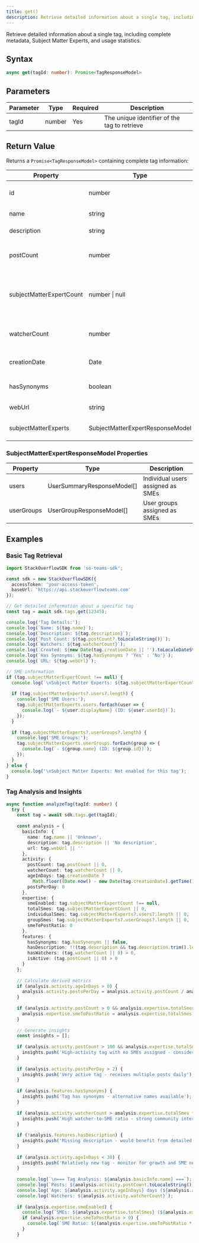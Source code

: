 ```yaml
---
title: get()
description: Retrieve detailed information about a single tag, including complete metadata, Subject Matter Experts, and usage statistics.
---
```


Retrieve detailed information about a single tag, including complete metadata, Subject Matter Experts, and usage statistics.

## Syntax

```typescript
async get(tagId: number): Promise<TagResponseModel>
```

## Parameters

| Parameter | Type | Required | Description |
|-----------|------|----------|-------------|
| tagId | number | Yes | The unique identifier of the tag to retrieve |

## Return Value

Returns a `Promise<TagResponseModel>` containing complete tag information:

| Property | Type | Description |
|----------|------|-------------|
| id | number | The tag's unique identifier |
| name | string | The tag's name |
| description | string | The tag's description |
| postCount | number | Number of posts that have this tag |
| subjectMatterExpertCount | number \| null | Total number of SME users (null if SMEs not enabled) |
| watcherCount | number | Number of users watching this tag |
| creationDate | Date | When the tag was created |
| hasSynonyms | boolean | Whether the tag has synonym(s) |
| webUrl | string | Direct URL to the tag |
| subjectMatterExperts | SubjectMatterExpertResponseModel | Complete SME information |

### SubjectMatterExpertResponseModel Properties

| Property | Type | Description |
|----------|------|-------------|
| users | UserSummaryResponseModel[] | Individual users assigned as SMEs |
| userGroups | UserGroupResponseModel[] | User groups assigned as SMEs |

## Examples

### Basic Tag Retrieval

```typescript
import StackOverflowSDK from 'so-teams-sdk';

const sdk = new StackOverflowSDK({
  accessToken: 'your-access-token',
  baseUrl: 'https://api.stackoverflowteams.com'
});

// Get detailed information about a specific tag
const tag = await sdk.tags.get(12345);

console.log('Tag Details:');
console.log(`Name: ${tag.name}`);
console.log(`Description: ${tag.description}`);
console.log(`Post Count: ${tag.postCount?.toLocaleString()}`);
console.log(`Watchers: ${tag.watcherCount}`);
console.log(`Created: ${new Date(tag.creationDate || '').toLocaleDateString()}`);
console.log(`Has Synonyms: ${tag.hasSynonyms ? 'Yes' : 'No'}`);
console.log(`URL: ${tag.webUrl}`);

// SME information
if (tag.subjectMatterExpertCount !== null) {
  console.log(`\nSubject Matter Experts: ${tag.subjectMatterExpertCount}`);
  
  if (tag.subjectMatterExperts?.users?.length) {
    console.log('SME Users:');
    tag.subjectMatterExperts.users.forEach(user => {
      console.log(`- ${user.displayName} (ID: ${user.userId})`);
    });
  }
  
  if (tag.subjectMatterExperts?.userGroups?.length) {
    console.log('SME Groups:');
    tag.subjectMatterExperts.userGroups.forEach(group => {
      console.log(`- ${group.name} (ID: ${group.id})`);
    });
  }
} else {
  console.log('\nSubject Matter Experts: Not enabled for this tag');
}
```

### Tag Analysis and Insights

```typescript
async function analyzeTag(tagId: number) {
  try {
    const tag = await sdk.tags.get(tagId);
    
    const analysis = {
      basicInfo: {
        name: tag.name || 'Unknown',
        description: tag.description || 'No description',
        url: tag.webUrl || ''
      },
      activity: {
        postCount: tag.postCount || 0,
        watcherCount: tag.watcherCount || 0,
        ageInDays: tag.creationDate ? 
          Math.floor((Date.now() - new Date(tag.creationDate).getTime()) / (1000 * 60 * 60 * 24)) : 0,
        postsPerDay: 0
      },
      expertise: {
        smeEnabled: tag.subjectMatterExpertCount !== null,
        totalSmes: tag.subjectMatterExpertCount || 0,
        individualSmes: tag.subjectMatterExperts?.users?.length || 0,
        groupSmes: tag.subjectMatterExperts?.userGroups?.length || 0,
        smeToPostRatio: 0
      },
      features: {
        hasSynonyms: tag.hasSynonyms || false,
        hasDescription: !!(tag.description && tag.description.trim().length > 0),
        hasWatchers: (tag.watcherCount || 0) > 0,
        isActive: (tag.postCount || 0) > 0
      }
    };
    
    // Calculate derived metrics
    if (analysis.activity.ageInDays > 0) {
      analysis.activity.postsPerDay = analysis.activity.postCount / analysis.activity.ageInDays;
    }
    
    if (analysis.activity.postCount > 0 && analysis.expertise.totalSmes > 0) {
      analysis.expertise.smeToPostRatio = analysis.expertise.totalSmes / analysis.activity.postCount;
    }
    
    // Generate insights
    const insights = [];
    
    if (analysis.activity.postCount > 100 && analysis.expertise.totalSmes === 0) {
      insights.push('High-activity tag with no SMEs assigned - consider adding subject matter experts');
    }
    
    if (analysis.activity.postsPerDay > 2) {
      insights.push('Very active tag - receives multiple posts daily');
    }
    
    if (analysis.features.hasSynonyms) {
      insights.push('Tag has synonyms - alternative names available');
    }
    
    if (analysis.activity.watcherCount > analysis.expertise.totalSmes * 5) {
      insights.push('High watcher-to-SME ratio - strong community interest');
    }
    
    if (!analysis.features.hasDescription) {
      insights.push('Missing description - would benefit from detailed explanation');
    }
    
    if (analysis.activity.ageInDays < 30) {
      insights.push('Relatively new tag - monitor for growth and SME needs');
    }
    
    console.log(`\n=== Tag Analysis: ${analysis.basicInfo.name} ===`);
    console.log(`Posts: ${analysis.activity.postCount.toLocaleString()}`);
    console.log(`Age: ${analysis.activity.ageInDays} days (${analysis.activity.postsPerDay.toFixed(2)} posts/day)`);
    console.log(`Watchers: ${analysis.activity.watcherCount}`);
    
    if (analysis.expertise.smeEnabled) {
      console.log(`SMEs: ${analysis.expertise.totalSmes} (${analysis.expertise.individualSmes} users, ${analysis.expertise.groupSmes} groups)`);
      if (analysis.expertise.smeToPostRatio > 0) {
        console.log(`SME Ratio: ${(analysis.expertise.smeToPostRatio * 1000).toFixed(2)} SMEs per 1000 posts`);
      }
    }